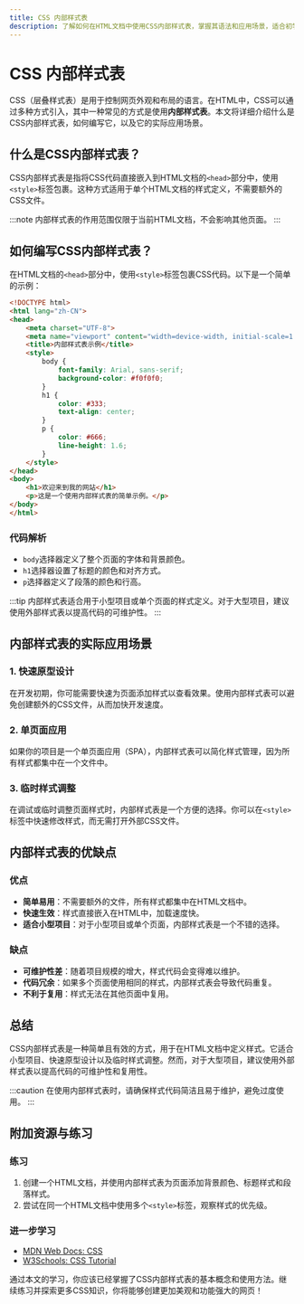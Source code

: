 ```yaml
---
title: CSS 内部样式表
description: 了解如何在HTML文档中使用CSS内部样式表，掌握其语法和应用场景，适合初学者学习。
---
```


# CSS 内部样式表

CSS（层叠样式表）是用于控制网页外观和布局的语言。在HTML中，CSS可以通过多种方式引入，其中一种常见的方式是使用**内部样式表**。本文将详细介绍什么是CSS内部样式表，如何编写它，以及它的实际应用场景。

## 什么是CSS内部样式表？

CSS内部样式表是指将CSS代码直接嵌入到HTML文档的`<head>`部分中，使用`<style>`标签包裹。这种方式适用于单个HTML文档的样式定义，不需要额外的CSS文件。

:::note
内部样式表的作用范围仅限于当前HTML文档，不会影响其他页面。
:::

## 如何编写CSS内部样式表？

在HTML文档的`<head>`部分中，使用`<style>`标签包裹CSS代码。以下是一个简单的示例：

```html
<!DOCTYPE html>
<html lang="zh-CN">
<head>
    <meta charset="UTF-8">
    <meta name="viewport" content="width=device-width, initial-scale=1.0">
    <title>内部样式表示例</title>
    <style>
        body {
            font-family: Arial, sans-serif;
            background-color: #f0f0f0;
        }
        h1 {
            color: #333;
            text-align: center;
        }
        p {
            color: #666;
            line-height: 1.6;
        }
    </style>
</head>
<body>
    <h1>欢迎来到我的网站</h1>
    <p>这是一个使用内部样式表的简单示例。</p>
</body>
</html>
```

### 代码解析

- `body`选择器定义了整个页面的字体和背景颜色。
- `h1`选择器设置了标题的颜色和对齐方式。
- `p`选择器定义了段落的颜色和行高。

:::tip
内部样式表适合用于小型项目或单个页面的样式定义。对于大型项目，建议使用外部样式表以提高代码的可维护性。
:::

## 内部样式表的实际应用场景

### 1. 快速原型设计

在开发初期，你可能需要快速为页面添加样式以查看效果。使用内部样式表可以避免创建额外的CSS文件，从而加快开发速度。

### 2. 单页面应用

如果你的项目是一个单页面应用（SPA），内部样式表可以简化样式管理，因为所有样式都集中在一个文件中。

### 3. 临时样式调整

在调试或临时调整页面样式时，内部样式表是一个方便的选择。你可以在`<style>`标签中快速修改样式，而无需打开外部CSS文件。

## 内部样式表的优缺点

### 优点

- **简单易用**：不需要额外的文件，所有样式都集中在HTML文档中。
- **快速生效**：样式直接嵌入在HTML中，加载速度快。
- **适合小型项目**：对于小型项目或单个页面，内部样式表是一个不错的选择。

### 缺点

- **可维护性差**：随着项目规模的增大，样式代码会变得难以维护。
- **代码冗余**：如果多个页面使用相同的样式，内部样式表会导致代码重复。
- **不利于复用**：样式无法在其他页面中复用。

## 总结

CSS内部样式表是一种简单且有效的方式，用于在HTML文档中定义样式。它适合小型项目、快速原型设计以及临时样式调整。然而，对于大型项目，建议使用外部样式表以提高代码的可维护性和复用性。

:::caution
在使用内部样式表时，请确保样式代码简洁且易于维护，避免过度使用。
:::

## 附加资源与练习

### 练习

1. 创建一个HTML文档，并使用内部样式表为页面添加背景颜色、标题样式和段落样式。
2. 尝试在同一个HTML文档中使用多个`<style>`标签，观察样式的优先级。

### 进一步学习

- [MDN Web Docs: CSS](https://developer.mozilla.org/zh-CN/docs/Web/CSS)
- [W3Schools: CSS Tutorial](https://www.w3schools.com/css/)

通过本文的学习，你应该已经掌握了CSS内部样式表的基本概念和使用方法。继续练习并探索更多CSS知识，你将能够创建更加美观和功能强大的网页！